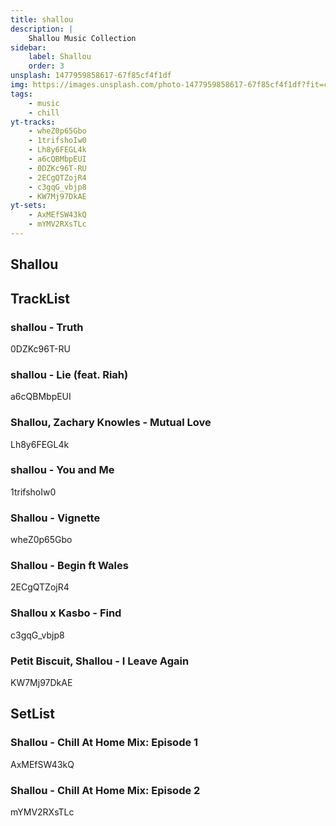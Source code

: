 ```yaml
---
title: shallou
description: |
    Shallou Music Collection
sidebar:
    label: Shallou
    order: 3
unsplash: 1477959858617-67f85cf4f1df
img: https://images.unsplash.com/photo-1477959858617-67f85cf4f1df?fit=crop&w=1400&h=700&q=75
tags:
    - music
    - chill
yt-tracks:
    - wheZ0p65Gbo
    - 1trifshoIw0
    - Lh8y6FEGL4k
    - a6cQBMbpEUI
    - 0DZKc96T-RU
    - 2ECgQTZojR4
    - c3gqG_vbjp8
    - KW7Mj97DkAE
yt-sets:
    - AxMEfSW43kQ
    - mYMV2RXsTLc
---
```


## Shallou


## TrackList

### shallou - Truth
0DZKc96T-RU

### shallou - Lie (feat. Riah)
a6cQBMbpEUI

### Shallou, Zachary Knowles - Mutual Love
Lh8y6FEGL4k

### shallou - You and Me
1trifshoIw0

### Shallou - Vignette
wheZ0p65Gbo

### Shallou - Begin ft Wales
2ECgQTZojR4

### Shallou x Kasbo - Find
c3gqG_vbjp8

### Petit Biscuit, Shallou - I Leave Again
KW7Mj97DkAE

## SetList

### Shallou - Chill At Home Mix: Episode 1
AxMEfSW43kQ

### Shallou - Chill At Home Mix: Episode 2
mYMV2RXsTLc